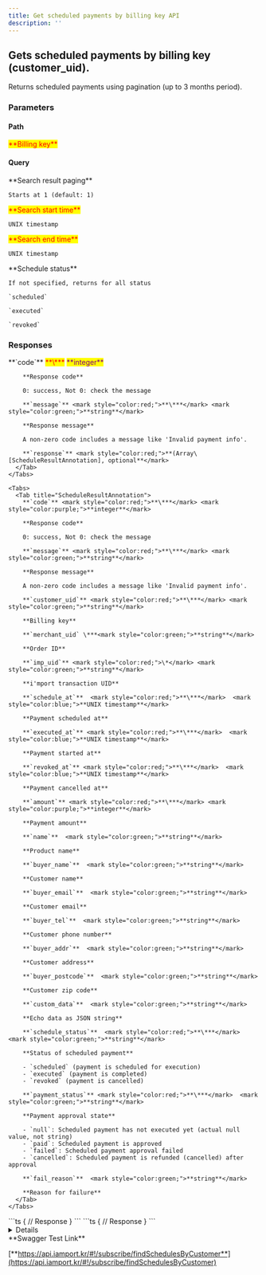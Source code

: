 ```yaml
---
title: Get scheduled payments by billing key API
description: ''
---
```



## Gets scheduled payments by billing key (customer\_uid).

<Swagger method="get" path="/subscribe/payments/schedule/customers/{customer_uid}" baseUrl="https://api.iamport.kr" summary="Gets scheduled payments by billing key (customer_uid).">
  <SwaggerDescription>
    Returns scheduled payments using pagination (up to 3 months period).
  </SwaggerDescription>

  ### Parameters

  #### Path

  <SwaggerParameter name="customer_uid" type="String" required="true">
    <mark style="color:red;">
      **Billing key**
    </mark>
  </SwaggerParameter>

  #### Query

  <SwaggerParameter name="page" type="integer">
    **Search result paging**

    Starts at 1 (default: 1)
  </SwaggerParameter>

  <SwaggerParameter name="from" type="integer" required="true">
    <mark style="color:red;">**Search start time**</mark>

    UNIX timestamp
  </SwaggerParameter>

  <SwaggerParameter name="to" type="integer" required="true">
    <mark style="color:red;">**Search end time**</mark>

    UNIX timestamp
  </SwaggerParameter>

  <SwaggerParameter name="schedule-status" type="String">
    **Schedule status**

    If not specified, returns for all status

    `scheduled`

    `executed`

    `revoked`
  </SwaggerParameter>

  ### Responses

  <SwaggerResponse status="200: OK" description="Success">
    <Tabs>
      <Tab title="ScheduleResponse">
        **`code`** <mark style="color:red;">**\***</mark> <mark style="color:purple;">**integer**</mark>

        **Response code**

        0: success, Not 0: check the message

        **`message`** <mark style="color:red;">**\***</mark> <mark style="color:green;">**string**</mark>

        **Response message**

        A non-zero code includes a message like 'Invalid payment info'.

        **`response`** <mark style="color:red;">**(Array\[ScheduleResultAnnotation], optional**</mark>
      </Tab>
    </Tabs>

    <Tabs>
      <Tab title="ScheduleResultAnnotation">
        **`code`** <mark style="color:red;">**\***</mark> <mark style="color:purple;">**integer**</mark>

        **Response code**

        0: success, Not 0: check the message

        **`message`** <mark style="color:red;">**\***</mark> <mark style="color:green;">**string**</mark>

        **Response message**

        A non-zero code includes a message like 'Invalid payment info'.

        **`customer_uid`** <mark style="color:red;">**\***</mark> <mark style="color:green;">**string**</mark>

        **Billing key**

        **`merchant_uid` \***<mark style="color:green;">**string**</mark>

        **Order ID**

        **`imp_uid`** <mark style="color:red;">\*</mark> <mark style="color:green;">**string**</mark>

        **i'mport transaction UID**

        **`schedule_at`**  <mark style="color:red;">**\***</mark>  <mark style="color:blue;">**UNIX timestamp**</mark>

        **Payment scheduled at**

        **`executed_at`** <mark style="color:red;">**\***</mark>  <mark style="color:blue;">**UNIX timestamp**</mark>

        **Payment started at**

        **`revoked_at`** <mark style="color:red;">**\***</mark>  <mark style="color:blue;">**UNIX timestamp**</mark>

        **Payment cancelled at**

        **`amount`** <mark style="color:red;">**\***</mark> <mark style="color:purple;">**integer**</mark>

        **Payment amount**

        **`name`**  <mark style="color:green;">**string**</mark>

        **Product name**

        **`buyer_name`**  <mark style="color:green;">**string**</mark>

        **Customer name**

        **`buyer_email`**  <mark style="color:green;">**string**</mark>

        **Customer email**

        **`buyer_tel`**  <mark style="color:green;">**string**</mark>

        **Customer phone number**

        **`buyer_addr`**  <mark style="color:green;">**string**</mark>

        **Customer address**

        **`buyer_postcode`**  <mark style="color:green;">**string**</mark>

        **Customer zip code**

        **`custom_data`**  <mark style="color:green;">**string**</mark>

        **Echo data as JSON string**

        **`schedule_status`**  <mark style="color:red;">**\***</mark>  <mark style="color:green;">**string**</mark>

        **Status of scheduled payment**

        - `scheduled` (payment is scheduled for execution)
        - `executed` (payment is completed)
        - `revoked` (payment is cancelled)

        **`payment_status`** <mark style="color:red;">**\***</mark>  <mark style="color:green;">**string**</mark>

        **Payment approval state**

        - `null`: Scheduled payment has not executed yet (actual null value, not string)
        - `paid`: Scheduled payment is approved
        - `failed`: Scheduled payment approval failed
        - `cancelled`: Scheduled payment is refunded (cancelled) after approval

        **`fail_reason`**  <mark style="color:green;">**string**</mark>

        **Reason for failure**
      </Tab>
    </Tabs>
  </SwaggerResponse>

  <SwaggerResponse status="400: Bad Request" description="Invalid parameter">
    ```ts
    {
      // Response
    }
    ```
  </SwaggerResponse>

  <SwaggerResponse status="401: Unauthorized" description="Missing or invalid access token">
    ```ts
    {
      // Response
    }
    ```
  </SwaggerResponse>
</Swagger>

<Details>
  <p slot="summary">Response Model Schema</p>

  ```json
  {
    "code": 0,
    "message": "string",
    "response": [
      {
        "customer_uid": "string",
        "merchant_uid": "string",
        "imp_uid": "string",
        "schedule_at": "0",
        "executed_at": "0",
        "revoked_at": "0",
        "amount": 0,
        "name": "string",
        "buyer_name": "string",
        "buyer_email": "string",
        "buyer_tel": "string",
        "buyer_addr": "string",
        "buyer_postcode": "string",
        "custom_data": "string",
        "schedule_status": "scheduled",
        "payment_status": "paid",
        "fail_reason": "string"
      }
    ]
  }
  ```
</Details>

<Hint style="success">
  **Swagger Test Link**

  [**https://api.iamport.kr/#!/subscribe/findSchedulesByCustomer**](https://api.iamport.kr/#!/subscribe/findSchedulesByCustomer)
</Hint>
